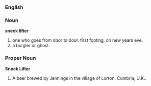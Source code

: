 ===English===
===Noun===
'''sneck lifter'''
# one who goes from door to door. first footing, on new years eve.
# a burgler or ghost.
===Proper Noun===
'''Sneck Lifter'''
# A beer brewed by Jennings in the village of Lorton, Cumbria, U.K..
